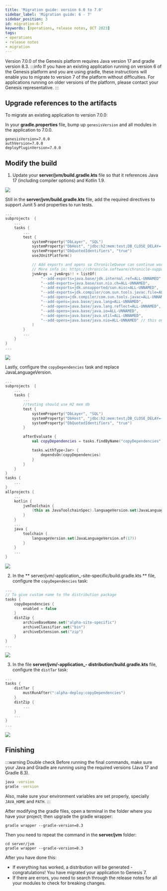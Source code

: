 ```yaml
---
title: 'Migration guide: version 6.0 to 7.0'
sidebar_label: 'Migration guide: 6 - 7'
sidebar_position: 3
id: migration-6-7
keywords: [operations, release notes, OCT 2023]
tags:
- operations
- release notes
- migration
---
```


Version 7.0.0 of the Genesis platform requires Java version 17 and gradle version 8.3.
:::info
If you have an existing application running on version 6 of the Genesis platform and you are using gradle, these instructions will enable you to migrate to version 7 of the platform without difficulties.
For applications running on older versions of the platform, please contact your Genesis representative.
:::
## Upgrade references to the artifacts
To migrate an existing application to version 7.0.0:

In your **gradle.properties** file, bump up `genesisVersion` and all modules in the application to 7.0.0.

```
genesisVersion=7.0.0
authVersion=7.0.0
deployPluginVersion=7.0.0
```
## Modify the build
1. Update your **server/jvm/build.gradle.kts** file so that it references Java 17 (including compiler options) and Kotlin 1.9.

![](/img/java-refs.png)

Still in the **server/jvm/build.gradle.kts** file, add the required directives to support Junit 5 and properties to run tests.

```kotlin {10,14-25} title="server/jvm/build.gradle.kts"
...
subprojects  {
    ...
    tasks {
        ...
        test {
            systemProperty("DbLayer", "SQL")
            systemProperty("DbHost", "jdbc:h2:mem:test;DB_CLOSE_DELAY=-1")
            systemProperty("DbQuotedIdentifiers", "true")
            useJUnitPlatform()

            // Add exports and opens so ChronicleQueue can continue working in JDK 17.
            // More info in: https://chronicle.software/chronicle-support-java-17/
            jvmArgs = jvmArgs!! + listOf(
                "--add-exports=java.base/jdk.internal.ref=ALL-UNNAMED",
                "--add-exports=java.base/sun.nio.ch=ALL-UNNAMED",
                "--add-exports=jdk.unsupported/sun.misc=ALL-UNNAMED",
                "--add-exports=jdk.compiler/com.sun.tools.javac.file=ALL-UNNAMED",
                "--add-opens=jdk.compiler/com.sun.tools.javac=ALL-UNNAMED",
                "--add-opens=java.base/java.lang=ALL-UNNAMED",
                "--add-opens=java.base/java.lang.reflect=ALL-UNNAMED",
                "--add-opens=java.base/java.io=ALL-UNNAMED",
                "--add-opens=java.base/java.util=ALL-UNNAMED",
                "--add-opens=java.base/java.nio=ALL-UNNAMED" // this one is opened for LMDB
            )
        }
        ...
    }
}
...
```
![](/img/junit5-directives.png)

Lastly, configure the `copyDependencies` task and replace JavaLanguageVersion.

```kotlin {13-19,28-30,34-36} title="server/jvm/build.gradle.kts"
...
subprojects  {
    ...
    tasks {
        ...
        //testing should use H2 mem db
        test {
            systemProperty("DbLayer", "SQL")
            systemProperty("DbHost", "jdbc:h2:mem:test;DB_CLOSE_DELAY=-1")
            systemProperty("DbQuotedIdentifiers", "true")
        } 

        afterEvaluate {
	        val copyDependencies = tasks.findByName("copyDependencies") ?: return@afterEvaluate

            tasks.withType<Jar> {
                dependsOn(copyDependencies)
            }
        }           
    }
}
tasks {
    ...
}
allprojects {
    ...
    kotlin {
        jvmToolchain {
            (this as JavaToolchainSpec).languageVersion.set(JavaLanguageVersion.of(17))
        }
    }
    ...
    java {
        toolchain {
            languageVersion.set(JavaLanguageVersion.of(17))
        }
    }
    ...
}
```

![](/img/gradle-properties-copyd.png)

2. In the ** server/jvm/-application_-site-specific/build.gradle.kts ** file, configure the `copyDependencies` task:

```kotlin {4-6}
...
// To give custom name to the distribution package
tasks {
    copyDependencies {
        enabled = false
    }    
    distZip {
        archiveBaseName.set("alpha-site-specific")
        archiveClassifier.set("bin")
        archiveExtension.set("zip")
    }
}
...
```

![](/img/copy-dependencies.png)

3. In the file **server/jvm/-application_- distribution/build.gradle.kts** file, configure the `distTar` task:

```kotlin {3-5}
...
tasks {
    distTar {
        mustRunAfter(":alpha-deploy:copyDependencies")
    }    
    distZip {
        ...
    }
    ...
}
...
```

![](/img/disttar.png)

## Finishing
:::warning Double check
Before running the final commands, make sure your Java and Gradle are running using the required versions (Java 17 and Gradle 8.3).

```bash
java -version
gradle -version
```

Also, make sure your environment variables are set properly, specially `JAVA_HOME` and `PATH`.
:::

After modifying the gradle files, open a terminal in the folder where you have your project; then upgrade the gradle wrapper:

```
gradle wrapper --gradle-version=8.3
```
Then you need to repeat the command in the **server/jvm** folder:

```
cd server/jvm
gradle wrapper --gradle-version=8.3
```

After you have done this:
-	If everything has worked, a distribution will be generated - congratulations! You have migrated your application to Genesis 7.
-	If there are errors, you need to search through the release notes for all your modules to check for breaking changes.
